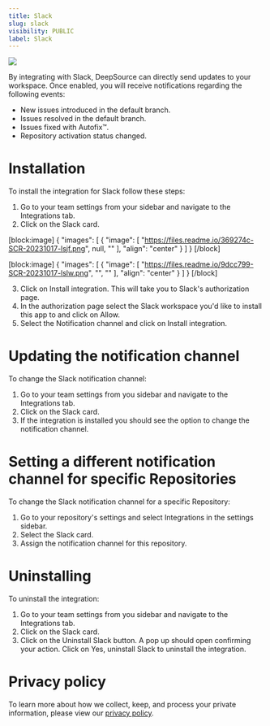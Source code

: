 ```yaml
---
title: Slack
slug: slack
visibility: PUBLIC
label: Slack
---
```

![](https://files.readme.io/47fe411-slack.png)

By integrating with Slack, DeepSource can directly send updates to your workspace. Once enabled, you will receive notifications regarding the following events:

- New issues introduced in the default branch.
- Issues resolved in the default branch.
- Issues fixed with Autofix™.
- Repository activation status changed.

# Installation

To install the integration for Slack follow these steps:

1. Go to your team settings from your sidebar and navigate to the Integrations tab.
2. Click on the Slack card.

[block:image]
{
  "images": [
    {
      "image": [
        "https://files.readme.io/369274c-SCR-20231017-lsjf.png",
        null,
        ""
      ],
      "align": "center"
    }
  ]
}
[/block]


[block:image]
{
  "images": [
    {
      "image": [
        "https://files.readme.io/9dcc799-SCR-20231017-lslw.png",
        "",
        ""
      ],
      "align": "center"
    }
  ]
}
[/block]


3. Click on Install integration. This will take you to Slack's authorization page.
4. In the authorization page select the Slack workspace you'd like to install this app to and click on Allow.
5. Select the Notification channel and click on Install integration.

# Updating the notification channel

To change the Slack notification channel:

1. Go to your team settings from you sidebar and navigate to the Integrations tab.
2. Click on the Slack card.
3. If the integration is installed you should see the option to change the notification channel.

# Setting a different notification channel for specific Repositories

To change the Slack notification channel for a specific Repository:

1. Go to your repository's settings and select Integrations in the settings sidebar.
2. Select the Slack card.
3. Assign the notification channel for this repository.

# Uninstalling

To uninstall the integration:

1. Go to your team settings from you sidebar and navigate to the Integrations tab.
2. Click on the Slack card.
3. Click on the Uninstall Slack button. A pop up should open confirming your action. Click on Yes, uninstall Slack to uninstall the integration.

# Privacy policy

To learn more about how we collect, keep, and process your private information, please view our [privacy policy](https://deepsource.com/legal/privacy).
